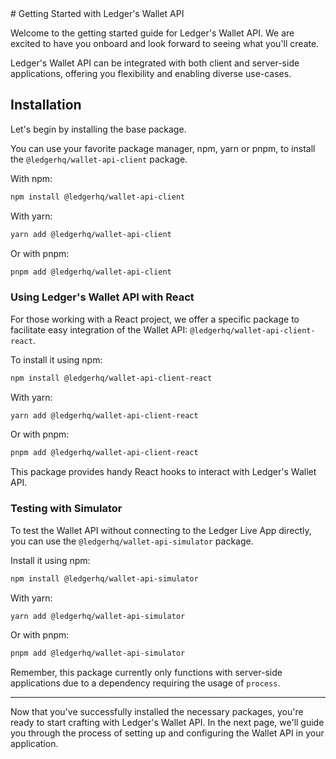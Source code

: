 <div>
  # Getting Started with Ledger's Wallet API

  Welcome to the getting started guide for Ledger's Wallet API. We are excited to have you onboard and look forward to
  seeing what you'll create.

  Ledger's Wallet API can be integrated with both client and server-side applications, offering you flexibility and
  enabling diverse use-cases.

  ## Installation

  Let's begin by installing the base package.

  You can use your favorite package manager, npm, yarn or pnpm, to install the `@ledgerhq/wallet-api-client` package.

  With npm:

  ```bash
  npm install @ledgerhq/wallet-api-client
  ```

  With yarn:

  ```bash
  yarn add @ledgerhq/wallet-api-client
  ```

  Or with pnpm:

  ```bash
  pnpm add @ledgerhq/wallet-api-client
  ```

  ### Using Ledger's Wallet API with React

  For those working with a React project, we offer a specific package to facilitate easy integration of the Wallet API:
  `@ledgerhq/wallet-api-client-react`.

  To install it using npm:

  ```bash
  npm install @ledgerhq/wallet-api-client-react
  ```

  With yarn:

  ```bash
  yarn add @ledgerhq/wallet-api-client-react
  ```

  Or with pnpm:

  ```bash
  pnpm add @ledgerhq/wallet-api-client-react
  ```

  This package provides handy React hooks to interact with Ledger's Wallet API.

  ### Testing with Simulator

  To test the Wallet API without connecting to the Ledger Live App directly, you can use the
  `@ledgerhq/wallet-api-simulator` package.

  Install it using npm:

  ```bash
  npm install @ledgerhq/wallet-api-simulator
  ```

  With yarn:

  ```bash
  yarn add @ledgerhq/wallet-api-simulator
  ```

  Or with pnpm:

  ```bash
  pnpm add @ledgerhq/wallet-api-simulator
  ```

  Remember, this package currently only functions with server-side applications due to a dependency requiring the usage
  of `process`.

  ---

  Now that you've successfully installed the necessary packages, you're ready to start crafting with Ledger's Wallet
  API. In the next page, we'll guide you through the process of setting up and configuring the Wallet API in your
  application.
</div>